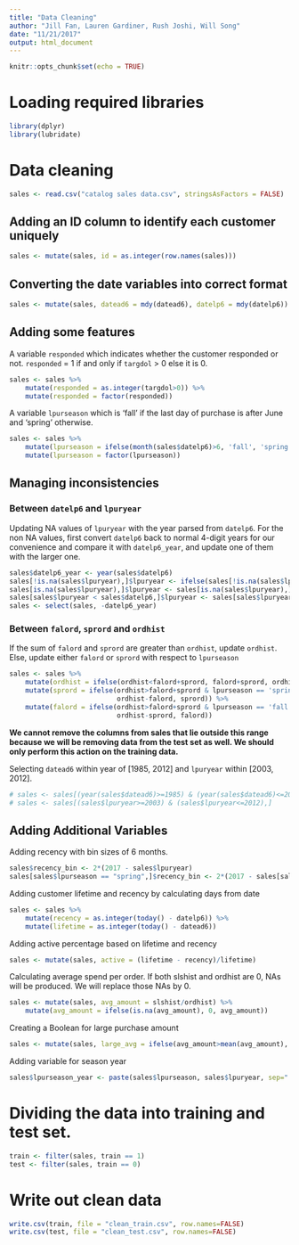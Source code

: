 ```yaml
---
title: "Data Cleaning"
author: "Jill Fan, Lauren Gardiner, Rush Joshi, Will Song"
date: "11/21/2017"
output: html_document
---
```


```r
knitr::opts_chunk$set(echo = TRUE)
```

# Loading required libraries

```r
library(dplyr)
library(lubridate)
```



# Data cleaning

```r
sales <- read.csv("catalog sales data.csv", stringsAsFactors = FALSE)
```

## Adding an ID column to identify each customer uniquely

```r
sales <- mutate(sales, id = as.integer(row.names(sales)))
```

## Converting the date variables into correct format

```r
sales <- mutate(sales, datead6 = mdy(datead6), datelp6 = mdy(datelp6))
```

## Adding some features

A variable `responded` which indicates whether the customer responded or not. `responded` = 1 if and only if `targdol` > 0 else it is 0.

```r
sales <- sales %>%
    mutate(responded = as.integer(targdol>0)) %>%
    mutate(responded = factor(responded))
```

A variable `lpurseason` which is 'fall' if the last day of purchase is after June and 'spring' otherwise.

```r
sales <- sales %>%
    mutate(lpurseason = ifelse(month(sales$datelp6)>6, 'fall', 'spring')) %>%
    mutate(lpurseason = factor(lpurseason)) 
```

## Managing inconsistencies 

### Between `datelp6` and `lpuryear`

Updating NA values of `lpuryear` with the year parsed from `datelp6`. For the non NA values, first convert `datelp6` back to normal 4-digit years for our convenience and compare it with `datelp6_year`, and update one of them with the larger one.

```r
sales$datelp6_year <- year(sales$datelp6)
sales[!is.na(sales$lpuryear),]$lpuryear <- ifelse(sales[!is.na(sales$lpuryear),]$lpuryear<3,as.integer(paste0('201',as.character(sales[!is.na(sales$lpuryear),]$lpuryear))),as.integer(paste0('200',as.character(sales[!is.na(sales$lpuryear),]$lpuryear))))
sales[is.na(sales$lpuryear),]$lpuryear <- sales[is.na(sales$lpuryear),]$datelp6_year
sales[sales$lpuryear < sales$datelp6,]$lpuryear <- sales[sales$lpuryear < sales$datelp6,]$datelp6_year
sales <- select(sales, -datelp6_year)
```

### Between `falord`, `sprord` and `ordhist`
If the sum of `falord` and `sprord` are greater than `ordhist`, update `ordhist`. Else, update either `falord` or `sprord` with respect to `lpurseason`
```r
sales <- sales %>%
    mutate(ordhist = ifelse(ordhist<falord+sprord, falord+sprord, ordhist)) %>%
    mutate(sprord = ifelse(ordhist>falord+sprord & lpurseason == 'spring', 
                           ordhist-falord, sprord)) %>%
    mutate(falord = ifelse(ordhist>falord+sprord & lpurseason == 'fall', 
                           ordhist-sprord, falord))
```


**We cannot remove the columns from sales that lie outside this range because we will be removing data from the test set as well. We should only perform this action on the training data.**

Selecting `datead6` within year of [1985, 2012] and `lpuryear` within [2003, 2012].
```r
# sales <- sales[(year(sales$datead6)>=1985) & (year(sales$datead6)<=2012),]
# sales <- sales[(sales$lpuryear>=2003) & (sales$lpuryear<=2012),]
```

## Adding Additional Variables

Adding recency with bin sizes of 6 months.
```r
sales$recency_bin <- 2*(2017 - sales$lpuryear)
sales[sales$lpurseason == "spring",]$recency_bin <- 2*(2017 - sales[sales$lpurseason == "spring",]$lpuryear) + 1
```

Adding customer lifetime and recency by calculating days from date
```r
sales <- sales %>% 
    mutate(recency = as.integer(today() - datelp6)) %>%
    mutate(lifetime = as.integer(today() - datead6))
```

Adding active percentage based on lifetime and recency
```r
sales <- mutate(sales, active = (lifetime - recency)/lifetime)
```

Calculating average spend per order. If both slshist and ordhist are 0, NAs will be produced. We will replace those NAs by 0.
```r
sales <- mutate(sales, avg_amount = slshist/ordhist) %>%
    mutate(avg_amount = ifelse(is.na(avg_amount), 0, avg_amount))
```

Creating a Boolean for large purchase amount
```r
sales <- mutate(sales, large_avg = ifelse(avg_amount>mean(avg_amount), 1, 0))
```

Adding variable for season year
```r
sales$lpurseason_year <- paste(sales$lpurseason, sales$lpuryear, sep=" ")
```

# Dividing the data into training and test set.
```r
train <- filter(sales, train == 1)
test <- filter(sales, train == 0)
```

# Write out clean data

```r
write.csv(train, file = "clean_train.csv", row.names=FALSE)
write.csv(test, file = "clean_test.csv", row.names=FALSE)
```

